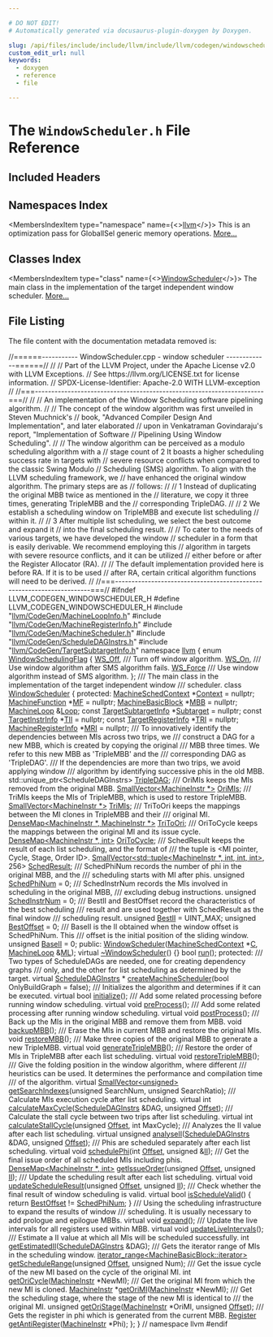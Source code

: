 ```yaml
---

# DO NOT EDIT!
# Automatically generated via docusaurus-plugin-doxygen by Doxygen.

slug: /api/files/include/include/llvm/include/llvm/codegen/windowscheduler-h
custom_edit_url: null
keywords:
  - doxygen
  - reference
  - file

---
```





# The `WindowScheduler.h` File Reference

<DoxygenPage pluginConfig={pluginConfig}>



## Included Headers

<IncludesList>
<IncludesListItem
  filePath="llvm/CodeGen/MachineLoopInfo.h"
  permalink="/docs/api/files/include/include/llvm/include/llvm/codegen/machineloopinfo-h"
  isLocal="true" />
<IncludesListItem
  filePath="llvm/CodeGen/MachineRegisterInfo.h"
  permalink="/docs/api/files/include/include/llvm/include/llvm/codegen/machineregisterinfo-h"
  isLocal="true" />
<IncludesListItem
  filePath="llvm/CodeGen/MachineScheduler.h"
  permalink="/docs/api/files/include/include/llvm/include/llvm/codegen/machinescheduler-h"
  isLocal="true" />
<IncludesListItem
  filePath="llvm/CodeGen/ScheduleDAGInstrs.h"
  permalink="/docs/api/files/include/include/llvm/include/llvm/codegen/scheduledaginstrs-h"
  isLocal="true" />
<IncludesListItem
  filePath="llvm/CodeGen/TargetSubtargetInfo.h"
  permalink="/docs/api/files/include/include/llvm/include/llvm/codegen/targetsubtargetinfo-h"
  isLocal="true" />
</IncludesList>

## Namespaces Index

<MembersIndex>

<MembersIndexItem
  type="namespace"
  name={<><a href="/docs/api/namespaces/llvm">llvm</a></>}>
This is an optimization pass for GlobalISel generic memory operations. <a href="/docs/api/namespaces/llvm/#details">More...</a>
</MembersIndexItem>

</MembersIndex>

## Classes Index

<MembersIndex>

<MembersIndexItem
  type="class"
  name={<><a href="/docs/api/classes/llvm/windowscheduler">WindowScheduler</a></>}>
The main class in the implementation of the target independent window scheduler. <a href="/docs/api/classes/llvm/windowscheduler/#details">More...</a>
</MembersIndexItem>

</MembersIndex>


## File Listing

The file content with the documentation metadata removed is:

<ProgramListing>

<Link id="l00001" /><CodeLine lineNumber="1"><span class="doxyHighlightComment">//======----------- WindowScheduler.cpp - window scheduler -------------======//</span></CodeLine>
<Link id="l00002" /><CodeLine lineNumber="2"><span class="doxyHighlightComment">//</span></CodeLine>
<Link id="l00003" /><CodeLine lineNumber="3"><span class="doxyHighlightComment">// Part of the LLVM Project, under the Apache License v2.0 with LLVM Exceptions.</span></CodeLine>
<Link id="l00004" /><CodeLine lineNumber="4"><span class="doxyHighlightComment">// See https://llvm.org/LICENSE.txt for license information.</span></CodeLine>
<Link id="l00005" /><CodeLine lineNumber="5"><span class="doxyHighlightComment">// SPDX-License-Identifier: Apache-2.0 WITH LLVM-exception</span></CodeLine>
<Link id="l00006" /><CodeLine lineNumber="6"><span class="doxyHighlightComment">//</span></CodeLine>
<Link id="l00007" /><CodeLine lineNumber="7"><span class="doxyHighlightComment">//===----------------------------------------------------------------------===//</span></CodeLine>
<Link id="l00008" /><CodeLine lineNumber="8"><span class="doxyHighlightComment">//</span></CodeLine>
<Link id="l00009" /><CodeLine lineNumber="9"><span class="doxyHighlightComment">// An implementation of the Window Scheduling software pipelining algorithm.</span></CodeLine>
<Link id="l00010" /><CodeLine lineNumber="10"><span class="doxyHighlightComment">//</span></CodeLine>
<Link id="l00011" /><CodeLine lineNumber="11"><span class="doxyHighlightComment">// The concept of the window algorithm was first unveiled in Steven Muchnick&#39;s</span></CodeLine>
<Link id="l00012" /><CodeLine lineNumber="12"><span class="doxyHighlightComment">// book, &quot;Advanced Compiler Design And Implementation&quot;, and later elaborated</span></CodeLine>
<Link id="l00013" /><CodeLine lineNumber="13"><span class="doxyHighlightComment">// upon in Venkatraman Govindaraju&#39;s report, &quot;Implementation of Software</span></CodeLine>
<Link id="l00014" /><CodeLine lineNumber="14"><span class="doxyHighlightComment">// Pipelining Using Window Scheduling&quot;.</span></CodeLine>
<Link id="l00015" /><CodeLine lineNumber="15"><span class="doxyHighlightComment">//</span></CodeLine>
<Link id="l00016" /><CodeLine lineNumber="16"><span class="doxyHighlightComment">// The window algorithm can be perceived as a modulo scheduling algorithm with a</span></CodeLine>
<Link id="l00017" /><CodeLine lineNumber="17"><span class="doxyHighlightComment">// stage count of 2 It boasts a higher scheduling success rate in targets with</span></CodeLine>
<Link id="l00018" /><CodeLine lineNumber="18"><span class="doxyHighlightComment">// severe resource conflicts when compared to the classic Swing Modulo</span></CodeLine>
<Link id="l00019" /><CodeLine lineNumber="19"><span class="doxyHighlightComment">// Scheduling (SMS) algorithm. To align with the LLVM scheduling framework, we</span></CodeLine>
<Link id="l00020" /><CodeLine lineNumber="20"><span class="doxyHighlightComment">// have enhanced the original window algorithm. The primary steps are as</span></CodeLine>
<Link id="l00021" /><CodeLine lineNumber="21"><span class="doxyHighlightComment">// follows:</span></CodeLine>
<Link id="l00022" /><CodeLine lineNumber="22"><span class="doxyHighlightComment">//</span></CodeLine>
<Link id="l00023" /><CodeLine lineNumber="23"><span class="doxyHighlightComment">// 1 Instead of duplicating the original MBB twice as mentioned in the</span></CodeLine>
<Link id="l00024" /><CodeLine lineNumber="24"><span class="doxyHighlightComment">// literature, we copy it three times, generating TripleMBB and the</span></CodeLine>
<Link id="l00025" /><CodeLine lineNumber="25"><span class="doxyHighlightComment">// corresponding TripleDAG.</span></CodeLine>
<Link id="l00026" /><CodeLine lineNumber="26"><span class="doxyHighlightComment">//</span></CodeLine>
<Link id="l00027" /><CodeLine lineNumber="27"><span class="doxyHighlightComment">// 2 We establish a scheduling window on TripleMBB and execute list scheduling</span></CodeLine>
<Link id="l00028" /><CodeLine lineNumber="28"><span class="doxyHighlightComment">// within it.</span></CodeLine>
<Link id="l00029" /><CodeLine lineNumber="29"><span class="doxyHighlightComment">//</span></CodeLine>
<Link id="l00030" /><CodeLine lineNumber="30"><span class="doxyHighlightComment">// 3 After multiple list scheduling, we select the best outcome and expand it</span></CodeLine>
<Link id="l00031" /><CodeLine lineNumber="31"><span class="doxyHighlightComment">// into the final scheduling result.</span></CodeLine>
<Link id="l00032" /><CodeLine lineNumber="32"><span class="doxyHighlightComment">//</span></CodeLine>
<Link id="l00033" /><CodeLine lineNumber="33"><span class="doxyHighlightComment">// To cater to the needs of various targets, we have developed the window</span></CodeLine>
<Link id="l00034" /><CodeLine lineNumber="34"><span class="doxyHighlightComment">// scheduler in a form that is easily derivable. We recommend employing this</span></CodeLine>
<Link id="l00035" /><CodeLine lineNumber="35"><span class="doxyHighlightComment">// algorithm in targets with severe resource conflicts, and it can be utilized</span></CodeLine>
<Link id="l00036" /><CodeLine lineNumber="36"><span class="doxyHighlightComment">// either before or after the Register Allocator (RA).</span></CodeLine>
<Link id="l00037" /><CodeLine lineNumber="37"><span class="doxyHighlightComment">//</span></CodeLine>
<Link id="l00038" /><CodeLine lineNumber="38"><span class="doxyHighlightComment">// The default implementation provided here is before RA. If it is to be used</span></CodeLine>
<Link id="l00039" /><CodeLine lineNumber="39"><span class="doxyHighlightComment">// after RA, certain critical algorithm functions will need to be derived.</span></CodeLine>
<Link id="l00040" /><CodeLine lineNumber="40"><span class="doxyHighlightComment">//</span></CodeLine>
<Link id="l00041" /><CodeLine lineNumber="41"><span class="doxyHighlightComment">//===----------------------------------------------------------------------===//</span></CodeLine>
<Link id="l00042" /><CodeLine lineNumber="42"><span class="doxyHighlightPreprocessor">#ifndef LLVM&#95;CODEGEN&#95;WINDOWSCHEDULER&#95;H</span></CodeLine>
<Link id="l00043" /><CodeLine lineNumber="43"><span class="doxyHighlightPreprocessor">#define LLVM&#95;CODEGEN&#95;WINDOWSCHEDULER&#95;H</span></CodeLine>
<Link id="l00044" /><CodeLine lineNumber="44"></CodeLine>
<Link id="l00045" /><CodeLine lineNumber="45"><span class="doxyHighlightPreprocessor">#include &quot;<a href="/docs/api/files/include/include/llvm/include/llvm/codegen/machineloopinfo-h">llvm/CodeGen/MachineLoopInfo.h</a>&quot;</span></CodeLine>
<Link id="l00046" /><CodeLine lineNumber="46"><span class="doxyHighlightPreprocessor">#include &quot;<a href="/docs/api/files/include/include/llvm/include/llvm/codegen/machineregisterinfo-h">llvm/CodeGen/MachineRegisterInfo.h</a>&quot;</span></CodeLine>
<Link id="l00047" /><CodeLine lineNumber="47"><span class="doxyHighlightPreprocessor">#include &quot;<a href="/docs/api/files/include/include/llvm/include/llvm/codegen/machinescheduler-h">llvm/CodeGen/MachineScheduler.h</a>&quot;</span></CodeLine>
<Link id="l00048" /><CodeLine lineNumber="48"><span class="doxyHighlightPreprocessor">#include &quot;<a href="/docs/api/files/include/include/llvm/include/llvm/codegen/scheduledaginstrs-h">llvm/CodeGen/ScheduleDAGInstrs.h</a>&quot;</span></CodeLine>
<Link id="l00049" /><CodeLine lineNumber="49"><span class="doxyHighlightPreprocessor">#include &quot;<a href="/docs/api/files/include/include/llvm/include/llvm/codegen/targetsubtargetinfo-h">llvm/CodeGen/TargetSubtargetInfo.h</a>&quot;</span></CodeLine>
<Link id="l00050" /><CodeLine lineNumber="50"></CodeLine>
<Link id="l00051" /><CodeLine lineNumber="51"><span class="doxyHighlightKeyword">namespace </span><span class="doxyHighlight"><a href="/docs/api/namespaces/llvm">llvm</a> &#123;</span></CodeLine>
<Link id="l00052" /><CodeLine lineNumber="52"></CodeLine>
<Link id="l00053" /><CodeLine lineNumber="53" lineLink="/docs/api/namespaces/llvm/#a72daa22c9a997fec8618158cad8f5e13"><span class="doxyHighlightKeyword">enum</span><span class="doxyHighlight"> <a href="/docs/api/namespaces/llvm/#a72daa22c9a997fec8618158cad8f5e13">WindowSchedulingFlag</a> &#123;</span></CodeLine>
<Link id="l00054" /><CodeLine lineNumber="54" lineLink="/docs/api/namespaces/llvm/#a72daa22c9a997fec8618158cad8f5e13a928a9fffc4999e7b94132985c714f0e1"><span class="doxyHighlight">  <a href="/docs/api/namespaces/llvm/#a72daa22c9a997fec8618158cad8f5e13a928a9fffc4999e7b94132985c714f0e1">WS&#95;Off</a>,  </span><span class="doxyHighlightComment">/// Turn off window algorithm.</span></CodeLine>
<Link id="l00055" /><CodeLine lineNumber="55" lineLink="/docs/api/namespaces/llvm/#a72daa22c9a997fec8618158cad8f5e13ae768da8e96f8d52eebd6fa9e2cf40ad3"><span class="doxyHighlight">  <a href="/docs/api/namespaces/llvm/#a72daa22c9a997fec8618158cad8f5e13ae768da8e96f8d52eebd6fa9e2cf40ad3">WS&#95;On</a>,   </span><span class="doxyHighlightComment">/// Use window algorithm after SMS algorithm fails.</span></CodeLine>
<Link id="l00056" /><CodeLine lineNumber="56" lineLink="/docs/api/namespaces/llvm/#a72daa22c9a997fec8618158cad8f5e13a14f36bdb57b5840e63c6fae657f025c5"><span class="doxyHighlight">  <a href="/docs/api/namespaces/llvm/#a72daa22c9a997fec8618158cad8f5e13a14f36bdb57b5840e63c6fae657f025c5">WS&#95;Force</a> </span><span class="doxyHighlightComment">/// Use window algorithm instead of SMS algorithm.</span></CodeLine>
<Link id="l00057" /><CodeLine lineNumber="57"><span class="doxyHighlight">&#125;;</span></CodeLine>
<Link id="l00058" /><CodeLine lineNumber="58"></CodeLine>
<Link id="l00059" /><CodeLine lineNumber="59"><span class="doxyHighlightComment">/// The main class in the implementation of the target independent window</span></CodeLine>
<Link id="l00060" /><CodeLine lineNumber="60"><span class="doxyHighlightComment">/// scheduler.</span></CodeLine>
<Link id="l00061" /><CodeLine lineNumber="61" lineLink="/docs/api/classes/llvm/windowscheduler"><span class="doxyHighlightKeyword">class </span><span class="doxyHighlight"><a href="/docs/api/classes/llvm/windowscheduler/#af9bebcba4bcb359f1223392d9ff1e035">WindowScheduler</a> &#123;</span></CodeLine>
<Link id="l00062" /><CodeLine lineNumber="62"><span class="doxyHighlightKeyword">protected</span><span class="doxyHighlight">:</span></CodeLine>
<Link id="l00063" /><CodeLine lineNumber="63" lineLink="/docs/api/classes/llvm/windowscheduler/#a3a2b84c75a614343c26e3764aab963a9"><span class="doxyHighlight">  <a href="/docs/api/structs/llvm/machineschedcontext">MachineSchedContext</a> &#42;<a href="/docs/api/classes/llvm/windowscheduler/#a3a2b84c75a614343c26e3764aab963a9">Context</a> = </span><span class="doxyHighlightKeyword">nullptr</span><span class="doxyHighlight">;</span></CodeLine>
<Link id="l00064" /><CodeLine lineNumber="64" lineLink="/docs/api/classes/llvm/windowscheduler/#abf97c807c56e072eec16eadaa1dc74e2"><span class="doxyHighlight">  <a href="/docs/api/classes/llvm/machinefunction">MachineFunction</a> &#42;<a href="/docs/api/classes/llvm/windowscheduler/#abf97c807c56e072eec16eadaa1dc74e2">MF</a> = </span><span class="doxyHighlightKeyword">nullptr</span><span class="doxyHighlight">;</span></CodeLine>
<Link id="l00065" /><CodeLine lineNumber="65" lineLink="/docs/api/classes/llvm/windowscheduler/#a690d8e3b14e796b870f58d3d8f7e2a77"><span class="doxyHighlight">  <a href="/docs/api/classes/llvm/machinebasicblock">MachineBasicBlock</a> &#42;<a href="/docs/api/classes/llvm/windowscheduler/#a690d8e3b14e796b870f58d3d8f7e2a77">MBB</a> = </span><span class="doxyHighlightKeyword">nullptr</span><span class="doxyHighlight">;</span></CodeLine>
<Link id="l00066" /><CodeLine lineNumber="66" lineLink="/docs/api/classes/llvm/windowscheduler/#a7c23e1051609c44baa4ba0e78a432139"><span class="doxyHighlight">  <a href="/docs/api/classes/llvm/machineloop">MachineLoop</a> &amp;<a href="/docs/api/classes/llvm/windowscheduler/#a7c23e1051609c44baa4ba0e78a432139">Loop</a>;</span></CodeLine>
<Link id="l00067" /><CodeLine lineNumber="67" lineLink="/docs/api/classes/llvm/windowscheduler/#a99f029742c003f8a0e5db1538d07988e"><span class="doxyHighlight">  </span><span class="doxyHighlightKeyword">const</span><span class="doxyHighlight"> <a href="/docs/api/classes/llvm/targetsubtargetinfo">TargetSubtargetInfo</a> &#42;<a href="/docs/api/classes/llvm/windowscheduler/#a99f029742c003f8a0e5db1538d07988e">Subtarget</a> = </span><span class="doxyHighlightKeyword">nullptr</span><span class="doxyHighlight">;</span></CodeLine>
<Link id="l00068" /><CodeLine lineNumber="68" lineLink="/docs/api/classes/llvm/windowscheduler/#ad8a9c20c5c819e59cd32906f691fbc2c"><span class="doxyHighlight">  </span><span class="doxyHighlightKeyword">const</span><span class="doxyHighlight"> <a href="/docs/api/classes/llvm/targetinstrinfo">TargetInstrInfo</a> &#42;<a href="/docs/api/classes/llvm/windowscheduler/#ad8a9c20c5c819e59cd32906f691fbc2c">TII</a> = </span><span class="doxyHighlightKeyword">nullptr</span><span class="doxyHighlight">;</span></CodeLine>
<Link id="l00069" /><CodeLine lineNumber="69" lineLink="/docs/api/classes/llvm/windowscheduler/#a9301a41a35d6aa7367def5ea6fd78db7"><span class="doxyHighlight">  </span><span class="doxyHighlightKeyword">const</span><span class="doxyHighlight"> <a href="/docs/api/classes/llvm/targetregisterinfo">TargetRegisterInfo</a> &#42;<a href="/docs/api/classes/llvm/windowscheduler/#a9301a41a35d6aa7367def5ea6fd78db7">TRI</a> = </span><span class="doxyHighlightKeyword">nullptr</span><span class="doxyHighlight">;</span></CodeLine>
<Link id="l00070" /><CodeLine lineNumber="70" lineLink="/docs/api/classes/llvm/windowscheduler/#a588faf8e1f126dc258d357b045595407"><span class="doxyHighlight">  <a href="/docs/api/classes/llvm/machineregisterinfo">MachineRegisterInfo</a> &#42;<a href="/docs/api/classes/llvm/windowscheduler/#a588faf8e1f126dc258d357b045595407">MRI</a> = </span><span class="doxyHighlightKeyword">nullptr</span><span class="doxyHighlight">;</span></CodeLine>
<Link id="l00071" /><CodeLine lineNumber="71"></CodeLine>
<Link id="l00072" /><CodeLine lineNumber="72"><span class="doxyHighlightComment">  /// To innovatively identify the dependencies between MIs across two trips, we</span></CodeLine>
<Link id="l00073" /><CodeLine lineNumber="73"><span class="doxyHighlightComment">  /// construct a DAG for a new MBB, which is created by copying the original</span></CodeLine>
<Link id="l00074" /><CodeLine lineNumber="74"><span class="doxyHighlightComment">  /// MBB three times. We refer to this new MBB as &#39;TripleMBB&#39; and the</span></CodeLine>
<Link id="l00075" /><CodeLine lineNumber="75"><span class="doxyHighlightComment">  /// corresponding DAG as &#39;TripleDAG&#39;.</span></CodeLine>
<Link id="l00076" /><CodeLine lineNumber="76"><span class="doxyHighlightComment">  /// If the dependencies are more than two trips, we avoid applying window</span></CodeLine>
<Link id="l00077" /><CodeLine lineNumber="77"><span class="doxyHighlightComment">  /// algorithm by identifying successive phis in the old MBB.</span></CodeLine>
<Link id="l00078" /><CodeLine lineNumber="78" lineLink="/docs/api/classes/llvm/windowscheduler/#aabfa4ddad621932351b720f8162030e8"><span class="doxyHighlight">  std::unique&#95;ptr&lt;ScheduleDAGInstrs&gt; <a href="/docs/api/classes/llvm/windowscheduler/#aabfa4ddad621932351b720f8162030e8">TripleDAG</a>;</span></CodeLine>
<Link id="l00079" /><CodeLine lineNumber="79"><span class="doxyHighlightComment">  /// OriMIs keeps the MIs removed from the original MBB.</span></CodeLine>
<Link id="l00080" /><CodeLine lineNumber="80" lineLink="/docs/api/classes/llvm/windowscheduler/#aed4001b80ceaef38d700764e9934e054"><span class="doxyHighlight">  <a href="/docs/api/classes/llvm/smallvector">SmallVector&lt;MachineInstr &#42;&gt;</a> <a href="/docs/api/classes/llvm/windowscheduler/#aed4001b80ceaef38d700764e9934e054">OriMIs</a>;</span></CodeLine>
<Link id="l00081" /><CodeLine lineNumber="81"><span class="doxyHighlightComment">  /// TriMIs keeps the MIs of TripleMBB, which is used to restore TripleMBB.</span></CodeLine>
<Link id="l00082" /><CodeLine lineNumber="82" lineLink="/docs/api/classes/llvm/windowscheduler/#afbe266c442e9313e05ebffb703c2bd36"><span class="doxyHighlight">  <a href="/docs/api/classes/llvm/smallvector">SmallVector&lt;MachineInstr &#42;&gt;</a> <a href="/docs/api/classes/llvm/windowscheduler/#afbe266c442e9313e05ebffb703c2bd36">TriMIs</a>;</span></CodeLine>
<Link id="l00083" /><CodeLine lineNumber="83"><span class="doxyHighlightComment">  /// TriToOri keeps the mappings between the MI clones in TripleMBB and their</span></CodeLine>
<Link id="l00084" /><CodeLine lineNumber="84"><span class="doxyHighlightComment">  /// original MI.</span></CodeLine>
<Link id="l00085" /><CodeLine lineNumber="85" lineLink="/docs/api/classes/llvm/windowscheduler/#a7e8c400b0b728b6ec230f0b487c6af44"><span class="doxyHighlight">  <a href="/docs/api/classes/llvm/densemap">DenseMap&lt;MachineInstr &#42;, MachineInstr &#42;&gt;</a> <a href="/docs/api/classes/llvm/windowscheduler/#a7e8c400b0b728b6ec230f0b487c6af44">TriToOri</a>;</span></CodeLine>
<Link id="l00086" /><CodeLine lineNumber="86"><span class="doxyHighlightComment">  /// OriToCycle keeps the mappings between the original MI and its issue cycle.</span></CodeLine>
<Link id="l00087" /><CodeLine lineNumber="87" lineLink="/docs/api/classes/llvm/windowscheduler/#a54d52175d63bed9f3b0bd9f6317e023e"><span class="doxyHighlight">  <a href="/docs/api/classes/llvm/densemap">DenseMap&lt;MachineInstr &#42;, int&gt;</a> <a href="/docs/api/classes/llvm/windowscheduler/#a54d52175d63bed9f3b0bd9f6317e023e">OriToCycle</a>;</span></CodeLine>
<Link id="l00088" /><CodeLine lineNumber="88"><span class="doxyHighlightComment">  /// SchedResult keeps the result of each list scheduling, and the format of</span></CodeLine>
<Link id="l00089" /><CodeLine lineNumber="89"><span class="doxyHighlightComment">  /// the tuple is &lt;MI pointer, Cycle, Stage, Order ID&gt;.</span></CodeLine>
<Link id="l00090" /><CodeLine lineNumber="90" lineLink="/docs/api/classes/llvm/windowscheduler/#af3f7938e6818ec29f907451091b7fdad"><span class="doxyHighlight">  <a href="/docs/api/classes/llvm/smallvector">SmallVector&lt;std::tuple&lt;MachineInstr &#42;, int, int, int&gt;</a>, 256&gt; <a href="/docs/api/classes/llvm/windowscheduler/#af3f7938e6818ec29f907451091b7fdad">SchedResult</a>;</span></CodeLine>
<Link id="l00091" /><CodeLine lineNumber="91"><span class="doxyHighlightComment">  /// SchedPhiNum records the number of phi in the original MBB, and the</span></CodeLine>
<Link id="l00092" /><CodeLine lineNumber="92"><span class="doxyHighlightComment">  /// scheduling starts with MI after phis.</span></CodeLine>
<Link id="l00093" /><CodeLine lineNumber="93" lineLink="/docs/api/classes/llvm/windowscheduler/#a1eade05b9c131318e2b1b8141cf3ef53"><span class="doxyHighlight">  </span><span class="doxyHighlightKeywordType">unsigned</span><span class="doxyHighlight"> <a href="/docs/api/classes/llvm/windowscheduler/#a1eade05b9c131318e2b1b8141cf3ef53">SchedPhiNum</a> = 0;</span></CodeLine>
<Link id="l00094" /><CodeLine lineNumber="94"><span class="doxyHighlightComment">  /// SchedInstrNum records the MIs involved in scheduling in the original MBB,</span></CodeLine>
<Link id="l00095" /><CodeLine lineNumber="95"><span class="doxyHighlightComment">  /// excluding debug instructions.</span></CodeLine>
<Link id="l00096" /><CodeLine lineNumber="96" lineLink="/docs/api/classes/llvm/windowscheduler/#ad4542ab1cab20715a2bc58b001a42e4b"><span class="doxyHighlight">  </span><span class="doxyHighlightKeywordType">unsigned</span><span class="doxyHighlight"> <a href="/docs/api/classes/llvm/windowscheduler/#ad4542ab1cab20715a2bc58b001a42e4b">SchedInstrNum</a> = 0;</span></CodeLine>
<Link id="l00097" /><CodeLine lineNumber="97"><span class="doxyHighlightComment">  /// BestII and BestOffset record the characteristics of the best scheduling</span></CodeLine>
<Link id="l00098" /><CodeLine lineNumber="98"><span class="doxyHighlightComment">  /// result and are used together with SchedResult as the final window</span></CodeLine>
<Link id="l00099" /><CodeLine lineNumber="99"><span class="doxyHighlightComment">  /// scheduling result.</span></CodeLine>
<Link id="l00100" /><CodeLine lineNumber="100" lineLink="/docs/api/classes/llvm/windowscheduler/#a6fba85773a0cf15056c4263ac69dbc80"><span class="doxyHighlight">  </span><span class="doxyHighlightKeywordType">unsigned</span><span class="doxyHighlight"> <a href="/docs/api/classes/llvm/windowscheduler/#a6fba85773a0cf15056c4263ac69dbc80">BestII</a> = UINT&#95;MAX;</span></CodeLine>
<Link id="l00101" /><CodeLine lineNumber="101" lineLink="/docs/api/classes/llvm/windowscheduler/#a67690feca344d36167d2f65f71653f4e"><span class="doxyHighlight">  </span><span class="doxyHighlightKeywordType">unsigned</span><span class="doxyHighlight"> <a href="/docs/api/classes/llvm/windowscheduler/#a67690feca344d36167d2f65f71653f4e">BestOffset</a> = 0;</span></CodeLine>
<Link id="l00102" /><CodeLine lineNumber="102"><span class="doxyHighlightComment">  /// BaseII is the II obtained when the window offset is SchedPhiNum. This</span></CodeLine>
<Link id="l00103" /><CodeLine lineNumber="103"><span class="doxyHighlightComment">  /// offset is the initial position of the sliding window.</span></CodeLine>
<Link id="l00104" /><CodeLine lineNumber="104" lineLink="/docs/api/classes/llvm/windowscheduler/#aaffbb1654d149fc4b75f0793c03cd398"><span class="doxyHighlight">  </span><span class="doxyHighlightKeywordType">unsigned</span><span class="doxyHighlight"> <a href="/docs/api/classes/llvm/windowscheduler/#aaffbb1654d149fc4b75f0793c03cd398">BaseII</a> = 0;</span></CodeLine>
<Link id="l00105" /><CodeLine lineNumber="105"></CodeLine>
<Link id="l00106" /><CodeLine lineNumber="106"><span class="doxyHighlightKeyword">public</span><span class="doxyHighlight">:</span></CodeLine>
<Link id="l00107" /><CodeLine lineNumber="107"><span class="doxyHighlight">  <a href="/docs/api/classes/llvm/windowscheduler/#af9bebcba4bcb359f1223392d9ff1e035">WindowScheduler</a>(<a href="/docs/api/structs/llvm/machineschedcontext">MachineSchedContext</a> &#42;<a href="/docs/api/namespaces/llvm/callingconv/#ac6aa1387c4375260e2468eb5a77fdb4cafd841a49aec1539bc88abc8ff9e170fb">C</a>, <a href="/docs/api/classes/llvm/machineloop">MachineLoop</a> &amp;<a href="/docs/api/files/lib/lib/analysis/inlineorder-cpp/#a7ee6f0cb51c3b9056199e9a0001fe8c3ad01fd9b01e9dde8bd3dc247afbfb7218">ML</a>);</span></CodeLine>
<Link id="l00108" /><CodeLine lineNumber="108" lineLink="/docs/api/classes/llvm/windowscheduler/#a7fd87a1ebb61604c4f63a0d7fe299931"><span class="doxyHighlight">  </span><span class="doxyHighlightKeyword">virtual</span><span class="doxyHighlight"> <a href="/docs/api/classes/llvm/windowscheduler/#a7fd87a1ebb61604c4f63a0d7fe299931">~WindowScheduler</a>() &#123;&#125;</span></CodeLine>
<Link id="l00109" /><CodeLine lineNumber="109"></CodeLine>
<Link id="l00110" /><CodeLine lineNumber="110"><span class="doxyHighlight">  </span><span class="doxyHighlightKeywordType">bool</span><span class="doxyHighlight"> <a href="/docs/api/classes/llvm/windowscheduler/#a40308f28207edf04d70fd884039d0b81">run</a>();</span></CodeLine>
<Link id="l00111" /><CodeLine lineNumber="111"></CodeLine>
<Link id="l00112" /><CodeLine lineNumber="112"><span class="doxyHighlightKeyword">protected</span><span class="doxyHighlight">:</span></CodeLine>
<Link id="l00113" /><CodeLine lineNumber="113"><span class="doxyHighlightComment">  /// Two types of ScheduleDAGs are needed, one for creating dependency graphs</span></CodeLine>
<Link id="l00114" /><CodeLine lineNumber="114"><span class="doxyHighlightComment">  /// only, and the other for list scheduling as determined by the target.</span></CodeLine>
<Link id="l00115" /><CodeLine lineNumber="115"><span class="doxyHighlight">  </span><span class="doxyHighlightKeyword">virtual</span><span class="doxyHighlight"> <a href="/docs/api/classes/llvm/scheduledaginstrs">ScheduleDAGInstrs</a> &#42;</span></CodeLine>
<Link id="l00116" /><CodeLine lineNumber="116"><span class="doxyHighlight">  <a href="/docs/api/classes/llvm/windowscheduler/#a0e34e8c324a6219e5840b893ba7f2de8">createMachineScheduler</a>(</span><span class="doxyHighlightKeywordType">bool</span><span class="doxyHighlight"> OnlyBuildGraph = </span><span class="doxyHighlightKeyword">false</span><span class="doxyHighlight">);</span></CodeLine>
<Link id="l00117" /><CodeLine lineNumber="117"><span class="doxyHighlightComment">  /// Initializes the algorithm and determines if it can be executed.</span></CodeLine>
<Link id="l00118" /><CodeLine lineNumber="118"><span class="doxyHighlight">  </span><span class="doxyHighlightKeyword">virtual</span><span class="doxyHighlight"> </span><span class="doxyHighlightKeywordType">bool</span><span class="doxyHighlight"> <a href="/docs/api/classes/llvm/windowscheduler/#af02c395926a140c8121e0e7d16e1dfe1">initialize</a>();</span></CodeLine>
<Link id="l00119" /><CodeLine lineNumber="119"><span class="doxyHighlightComment">  /// Add some related processing before running window scheduling.</span></CodeLine>
<Link id="l00120" /><CodeLine lineNumber="120"><span class="doxyHighlight">  </span><span class="doxyHighlightKeyword">virtual</span><span class="doxyHighlight"> </span><span class="doxyHighlightKeywordType">void</span><span class="doxyHighlight"> <a href="/docs/api/classes/llvm/windowscheduler/#a30d5756e44d33e166ca0506802e578ef">preProcess</a>();</span></CodeLine>
<Link id="l00121" /><CodeLine lineNumber="121"><span class="doxyHighlightComment">  /// Add some related processing after running window scheduling.</span></CodeLine>
<Link id="l00122" /><CodeLine lineNumber="122"><span class="doxyHighlight">  </span><span class="doxyHighlightKeyword">virtual</span><span class="doxyHighlight"> </span><span class="doxyHighlightKeywordType">void</span><span class="doxyHighlight"> <a href="/docs/api/classes/llvm/windowscheduler/#a49b94106b0a74702c0cf8337eb8a6adb">postProcess</a>();</span></CodeLine>
<Link id="l00123" /><CodeLine lineNumber="123"><span class="doxyHighlightComment">  /// Back up the MIs in the original MBB and remove them from MBB.</span></CodeLine>
<Link id="l00124" /><CodeLine lineNumber="124"><span class="doxyHighlight">  </span><span class="doxyHighlightKeywordType">void</span><span class="doxyHighlight"> <a href="/docs/api/classes/llvm/windowscheduler/#a7519a939200f107386d3267bcd00c1c6">backupMBB</a>();</span></CodeLine>
<Link id="l00125" /><CodeLine lineNumber="125"><span class="doxyHighlightComment">  /// Erase the MIs in current MBB and restore the original MIs.</span></CodeLine>
<Link id="l00126" /><CodeLine lineNumber="126"><span class="doxyHighlight">  </span><span class="doxyHighlightKeywordType">void</span><span class="doxyHighlight"> <a href="/docs/api/classes/llvm/windowscheduler/#af94dd7df8db8b546ca9c8d29c0b31a95">restoreMBB</a>();</span></CodeLine>
<Link id="l00127" /><CodeLine lineNumber="127"><span class="doxyHighlightComment">  /// Make three copies of the original MBB to generate a new TripleMBB.</span></CodeLine>
<Link id="l00128" /><CodeLine lineNumber="128"><span class="doxyHighlight">  </span><span class="doxyHighlightKeyword">virtual</span><span class="doxyHighlight"> </span><span class="doxyHighlightKeywordType">void</span><span class="doxyHighlight"> <a href="/docs/api/classes/llvm/windowscheduler/#ad9105d71f7a1c253dcb1afe7d120237e">generateTripleMBB</a>();</span></CodeLine>
<Link id="l00129" /><CodeLine lineNumber="129"><span class="doxyHighlightComment">  /// Restore the order of MIs in TripleMBB after each list scheduling.</span></CodeLine>
<Link id="l00130" /><CodeLine lineNumber="130"><span class="doxyHighlight">  </span><span class="doxyHighlightKeyword">virtual</span><span class="doxyHighlight"> </span><span class="doxyHighlightKeywordType">void</span><span class="doxyHighlight"> <a href="/docs/api/classes/llvm/windowscheduler/#a425a27a184e7f9e226b7ba72870b19fe">restoreTripleMBB</a>();</span></CodeLine>
<Link id="l00131" /><CodeLine lineNumber="131"><span class="doxyHighlightComment">  /// Give the folding position in the window algorithm, where different</span></CodeLine>
<Link id="l00132" /><CodeLine lineNumber="132"><span class="doxyHighlightComment">  /// heuristics can be used. It determines the performance and compilation time</span></CodeLine>
<Link id="l00133" /><CodeLine lineNumber="133"><span class="doxyHighlightComment">  /// of the algorithm.</span></CodeLine>
<Link id="l00134" /><CodeLine lineNumber="134"><span class="doxyHighlight">  </span><span class="doxyHighlightKeyword">virtual</span><span class="doxyHighlight"> <a href="/docs/api/classes/llvm/smallvector">SmallVector&lt;unsigned&gt;</a> <a href="/docs/api/classes/llvm/windowscheduler/#af78f1d6e142343589981887d2a200d84">getSearchIndexes</a>(</span><span class="doxyHighlightKeywordType">unsigned</span><span class="doxyHighlight"> SearchNum,</span></CodeLine>
<Link id="l00135" /><CodeLine lineNumber="135"><span class="doxyHighlight">                                                 </span><span class="doxyHighlightKeywordType">unsigned</span><span class="doxyHighlight"> SearchRatio);</span></CodeLine>
<Link id="l00136" /><CodeLine lineNumber="136"><span class="doxyHighlightComment">  /// Calculate MIs execution cycle after list scheduling.</span></CodeLine>
<Link id="l00137" /><CodeLine lineNumber="137"><span class="doxyHighlight">  </span><span class="doxyHighlightKeyword">virtual</span><span class="doxyHighlight"> </span><span class="doxyHighlightKeywordType">int</span><span class="doxyHighlight"> <a href="/docs/api/classes/llvm/windowscheduler/#a5722fabe6420b0f87a3eb1160979e5f7">calculateMaxCycle</a>(<a href="/docs/api/classes/llvm/scheduledaginstrs">ScheduleDAGInstrs</a> &amp;DAG, </span><span class="doxyHighlightKeywordType">unsigned</span><span class="doxyHighlight"> <a href="/docs/api/namespaces/llvm/#a05f5b9a11bdcc5feba62899f95dcf878a3134224cba2545bc57954d3b072aebb4">Offset</a>);</span></CodeLine>
<Link id="l00138" /><CodeLine lineNumber="138"><span class="doxyHighlightComment">  /// Calculate the stall cycle between two trips after list scheduling.</span></CodeLine>
<Link id="l00139" /><CodeLine lineNumber="139"><span class="doxyHighlight">  </span><span class="doxyHighlightKeyword">virtual</span><span class="doxyHighlight"> </span><span class="doxyHighlightKeywordType">int</span><span class="doxyHighlight"> <a href="/docs/api/classes/llvm/windowscheduler/#ae803ffd4decdd48471010ae2cb76d20d">calculateStallCycle</a>(</span><span class="doxyHighlightKeywordType">unsigned</span><span class="doxyHighlight"> <a href="/docs/api/namespaces/llvm/#a05f5b9a11bdcc5feba62899f95dcf878a3134224cba2545bc57954d3b072aebb4">Offset</a>, </span><span class="doxyHighlightKeywordType">int</span><span class="doxyHighlight"> MaxCycle);</span></CodeLine>
<Link id="l00140" /><CodeLine lineNumber="140"><span class="doxyHighlightComment">  /// Analyzes the II value after each list scheduling.</span></CodeLine>
<Link id="l00141" /><CodeLine lineNumber="141"><span class="doxyHighlight">  </span><span class="doxyHighlightKeyword">virtual</span><span class="doxyHighlight"> </span><span class="doxyHighlightKeywordType">unsigned</span><span class="doxyHighlight"> <a href="/docs/api/classes/llvm/windowscheduler/#ac8c6acf329b4804c26c294903ae015de">analyseII</a>(<a href="/docs/api/classes/llvm/scheduledaginstrs">ScheduleDAGInstrs</a> &amp;DAG, </span><span class="doxyHighlightKeywordType">unsigned</span><span class="doxyHighlight"> <a href="/docs/api/namespaces/llvm/#a05f5b9a11bdcc5feba62899f95dcf878a3134224cba2545bc57954d3b072aebb4">Offset</a>);</span></CodeLine>
<Link id="l00142" /><CodeLine lineNumber="142"><span class="doxyHighlightComment">  /// Phis are scheduled separately after each list scheduling.</span></CodeLine>
<Link id="l00143" /><CodeLine lineNumber="143"><span class="doxyHighlight">  </span><span class="doxyHighlightKeyword">virtual</span><span class="doxyHighlight"> </span><span class="doxyHighlightKeywordType">void</span><span class="doxyHighlight"> <a href="/docs/api/classes/llvm/windowscheduler/#ab595a02e4a2cbfc15add4253f222d3f1">schedulePhi</a>(</span><span class="doxyHighlightKeywordType">int</span><span class="doxyHighlight"> <a href="/docs/api/namespaces/llvm/#a05f5b9a11bdcc5feba62899f95dcf878a3134224cba2545bc57954d3b072aebb4">Offset</a>, </span><span class="doxyHighlightKeywordType">unsigned</span><span class="doxyHighlight"> &amp;<a href="/docs/api/files/lib/lib/target/lib/target/nvptx/nvvmintrrange-cpp/#ac5804672fc0850438d63caec770647f8">II</a>);</span></CodeLine>
<Link id="l00144" /><CodeLine lineNumber="144"><span class="doxyHighlightComment">  /// Get the final issue order of all scheduled MIs including phis.</span></CodeLine>
<Link id="l00145" /><CodeLine lineNumber="145"><span class="doxyHighlight">  <a href="/docs/api/classes/llvm/densemap">DenseMap&lt;MachineInstr &#42;, int&gt;</a> <a href="/docs/api/classes/llvm/windowscheduler/#a8be84df2dea9e89e29f856c0456ae0c3">getIssueOrder</a>(</span><span class="doxyHighlightKeywordType">unsigned</span><span class="doxyHighlight"> <a href="/docs/api/namespaces/llvm/#a05f5b9a11bdcc5feba62899f95dcf878a3134224cba2545bc57954d3b072aebb4">Offset</a>, </span><span class="doxyHighlightKeywordType">unsigned</span><span class="doxyHighlight"> <a href="/docs/api/files/lib/lib/target/lib/target/nvptx/nvvmintrrange-cpp/#ac5804672fc0850438d63caec770647f8">II</a>);</span></CodeLine>
<Link id="l00146" /><CodeLine lineNumber="146"><span class="doxyHighlightComment">  /// Update the scheduling result after each list scheduling.</span></CodeLine>
<Link id="l00147" /><CodeLine lineNumber="147"><span class="doxyHighlight">  </span><span class="doxyHighlightKeyword">virtual</span><span class="doxyHighlight"> </span><span class="doxyHighlightKeywordType">void</span><span class="doxyHighlight"> <a href="/docs/api/classes/llvm/windowscheduler/#aec0f8a381dfe9925ec5cef351d20edb1">updateScheduleResult</a>(</span><span class="doxyHighlightKeywordType">unsigned</span><span class="doxyHighlight"> <a href="/docs/api/namespaces/llvm/#a05f5b9a11bdcc5feba62899f95dcf878a3134224cba2545bc57954d3b072aebb4">Offset</a>, </span><span class="doxyHighlightKeywordType">unsigned</span><span class="doxyHighlight"> <a href="/docs/api/files/lib/lib/target/lib/target/nvptx/nvvmintrrange-cpp/#ac5804672fc0850438d63caec770647f8">II</a>);</span></CodeLine>
<Link id="l00148" /><CodeLine lineNumber="148"><span class="doxyHighlightComment">  /// Check whether the final result of window scheduling is valid.</span></CodeLine>
<Link id="l00149" /><CodeLine lineNumber="149" lineLink="/docs/api/classes/llvm/windowscheduler/#adebaba35161e4995df328d169355e3a8"><span class="doxyHighlight">  </span><span class="doxyHighlightKeyword">virtual</span><span class="doxyHighlight"> </span><span class="doxyHighlightKeywordType">bool</span><span class="doxyHighlight"> <a href="/docs/api/classes/llvm/windowscheduler/#adebaba35161e4995df328d169355e3a8">isScheduleValid</a>() &#123; </span><span class="doxyHighlightKeywordFlow">return</span><span class="doxyHighlight"> <a href="/docs/api/classes/llvm/windowscheduler/#a67690feca344d36167d2f65f71653f4e">BestOffset</a> != <a href="/docs/api/classes/llvm/windowscheduler/#a1eade05b9c131318e2b1b8141cf3ef53">SchedPhiNum</a>; &#125;</span></CodeLine>
<Link id="l00150" /><CodeLine lineNumber="150"><span class="doxyHighlightComment">  /// Using the scheduling infrastructure to expand the results of window</span></CodeLine>
<Link id="l00151" /><CodeLine lineNumber="151"><span class="doxyHighlightComment">  /// scheduling. It is usually necessary to add prologue and epilogue MBBs.</span></CodeLine>
<Link id="l00152" /><CodeLine lineNumber="152"><span class="doxyHighlight">  </span><span class="doxyHighlightKeyword">virtual</span><span class="doxyHighlight"> </span><span class="doxyHighlightKeywordType">void</span><span class="doxyHighlight"> <a href="/docs/api/classes/llvm/windowscheduler/#a8b546fe78d24f8c9f7d440957a37a801">expand</a>();</span></CodeLine>
<Link id="l00153" /><CodeLine lineNumber="153"><span class="doxyHighlightComment">  /// Update the live intervals for all registers used within MBB.</span></CodeLine>
<Link id="l00154" /><CodeLine lineNumber="154"><span class="doxyHighlight">  </span><span class="doxyHighlightKeyword">virtual</span><span class="doxyHighlight"> </span><span class="doxyHighlightKeywordType">void</span><span class="doxyHighlight"> <a href="/docs/api/classes/llvm/windowscheduler/#a94fa9430a250a99da03c75e55f605349">updateLiveIntervals</a>();</span></CodeLine>
<Link id="l00155" /><CodeLine lineNumber="155"><span class="doxyHighlightComment">  /// Estimate a II value at which all MIs will be scheduled successfully.</span></CodeLine>
<Link id="l00156" /><CodeLine lineNumber="156"><span class="doxyHighlight">  </span><span class="doxyHighlightKeywordType">int</span><span class="doxyHighlight"> <a href="/docs/api/classes/llvm/windowscheduler/#a8b0679e70ea74a5f5f3a7fe8060a86e6">getEstimatedII</a>(<a href="/docs/api/classes/llvm/scheduledaginstrs">ScheduleDAGInstrs</a> &amp;DAG);</span></CodeLine>
<Link id="l00157" /><CodeLine lineNumber="157"><span class="doxyHighlightComment">  /// Gets the iterator range of MIs in the scheduling window.</span></CodeLine>
<Link id="l00158" /><CodeLine lineNumber="158"><span class="doxyHighlight">  <a href="/docs/api/classes/llvm/iterator-range">iterator&#95;range&lt;MachineBasicBlock::iterator&gt;</a> <a href="/docs/api/classes/llvm/windowscheduler/#adbdaac6e396c3d1dae6cee75cb2fee1f">getScheduleRange</a>(</span><span class="doxyHighlightKeywordType">unsigned</span><span class="doxyHighlight"> <a href="/docs/api/namespaces/llvm/#a05f5b9a11bdcc5feba62899f95dcf878a3134224cba2545bc57954d3b072aebb4">Offset</a>,</span></CodeLine>
<Link id="l00159" /><CodeLine lineNumber="159"><span class="doxyHighlight">                                                               </span><span class="doxyHighlightKeywordType">unsigned</span><span class="doxyHighlight"> Num);</span></CodeLine>
<Link id="l00160" /><CodeLine lineNumber="160"><span class="doxyHighlightComment">  /// Get the issue cycle of the new MI based on the cycle of the original MI.</span></CodeLine>
<Link id="l00161" /><CodeLine lineNumber="161"><span class="doxyHighlight">  </span><span class="doxyHighlightKeywordType">int</span><span class="doxyHighlight"> <a href="/docs/api/classes/llvm/windowscheduler/#ad0494bc6a8f8231640ccc225d7a86847">getOriCycle</a>(<a href="/docs/api/classes/llvm/machineinstr">MachineInstr</a> &#42;NewMI);</span></CodeLine>
<Link id="l00162" /><CodeLine lineNumber="162"><span class="doxyHighlightComment">  /// Get the original MI from which the new MI is cloned.</span></CodeLine>
<Link id="l00163" /><CodeLine lineNumber="163"><span class="doxyHighlight">  <a href="/docs/api/classes/llvm/machineinstr">MachineInstr</a> &#42;<a href="/docs/api/classes/llvm/windowscheduler/#a09475eec526bdf8626b3a02adad1fa28">getOriMI</a>(<a href="/docs/api/classes/llvm/machineinstr">MachineInstr</a> &#42;NewMI);</span></CodeLine>
<Link id="l00164" /><CodeLine lineNumber="164"><span class="doxyHighlightComment">  /// Get the scheduling stage, where the stage of the new MI is identical to</span></CodeLine>
<Link id="l00165" /><CodeLine lineNumber="165"><span class="doxyHighlightComment">  /// the original MI.</span></CodeLine>
<Link id="l00166" /><CodeLine lineNumber="166"><span class="doxyHighlight">  </span><span class="doxyHighlightKeywordType">unsigned</span><span class="doxyHighlight"> <a href="/docs/api/classes/llvm/windowscheduler/#a8f7e5d546027dc8ca8bb67c8b3f1b0cc">getOriStage</a>(<a href="/docs/api/classes/llvm/machineinstr">MachineInstr</a> &#42;OriMI, </span><span class="doxyHighlightKeywordType">unsigned</span><span class="doxyHighlight"> <a href="/docs/api/namespaces/llvm/#a05f5b9a11bdcc5feba62899f95dcf878a3134224cba2545bc57954d3b072aebb4">Offset</a>);</span></CodeLine>
<Link id="l00167" /><CodeLine lineNumber="167"><span class="doxyHighlightComment">  /// Gets the register in phi which is generated from the current MBB.</span></CodeLine>
<Link id="l00168" /><CodeLine lineNumber="168"><span class="doxyHighlight">  <a href="/docs/api/classes/llvm/register">Register</a> <a href="/docs/api/classes/llvm/windowscheduler/#a8d55f2013c2e95d424a903ff919e8fa5">getAntiRegister</a>(<a href="/docs/api/classes/llvm/machineinstr">MachineInstr</a> &#42;Phi);</span></CodeLine>
<Link id="l00169" /><CodeLine lineNumber="169"><span class="doxyHighlight">&#125;;</span></CodeLine>
<Link id="l00170" /><CodeLine lineNumber="170"><span class="doxyHighlight">&#125; </span><span class="doxyHighlightComment">// namespace llvm</span></CodeLine>
<Link id="l00171" /><CodeLine lineNumber="171"><span class="doxyHighlightPreprocessor">#endif</span></CodeLine>

</ProgramListing>


</DoxygenPage>
